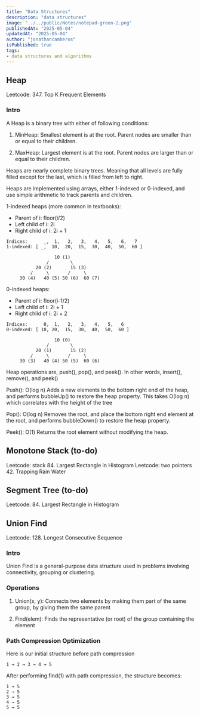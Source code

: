 ```yaml
---
title: "Data Structures"
description: "data structures"
image: "../../public/Notes/notepad-green-2.png"
publishedAt: "2025-05-04"
updatedAt: "2025-05-04" 
author: "jonathancamberos"
isPublished: true
tags: 
- data structures and algorithms
---
```


## Heap

Leetcode: 347. Top K Frequent Elements

### Intro
A Heap is a binary tree with either of following conditions:

1. MinHeap: Smallest element is at the root. Parent nodes are smaller than or equal to their children. 

2. MaxHeap: Largest element is at the root. Parent nodes are larger than or equal to their children.

Heaps are nearly complete binary trees. Meaning that all levels are fully filled
except for the last, which is filled from left to right.

Heaps are implemented using arrays, either 1-indexed or 0-indexed, and use simple arithmetic to track parents and children.

1-indexed heaps (more common in textbooks):
- Parent of i: floor(i/2)
- Left child of i: 2i
- Right child of i: 2i + 1

```
Indices:      _,  1,   2,   3,   4,   5,   6,   7
1-indexed: [ _,  10,  20,  15,  30,  40,  50,  60 ]

                  10 (1)
               /        \
           20 (2)       15 (3)
         /     \       /     \
     30 (4)   40 (5) 50 (6)  60 (7)
```

0-indexed heaps:
- Parent of i: floor(i-1/2)
- Left child of i: 2i + 1
- Right child of i: 2i + 2

```
Indices:      0,  1,   2,   3,   4,   5,   6
0-indexed: [ 10, 20,  15,  30,  40,  50,  60 ]

                  10 (0)
               /        \
           20 (1)       15 (2)
         /     \       /     \
     30 (3)   40 (4) 50 (5)  60 (6)
```


Heap operations are, push(), pop(), and peek().
In other words, insert(), remove(), and peek()

Push(): O(log n)
Adds a new elements to the bottom right end of the heap, and performs bubbleUp()
to restore the heap property.
This takes O(log n) which correlates with the height of the tree

Pop(): O(log n)
Removes the root, and place the bottom right end element at the root, and performs bubbleDown()
to restore the heap property.

Peek(): O(1)
Returns the root element without modifying the heap.


## Monotone Stack (to-do)

Leetcode: stack 84. Largest Rectangle in Histogram
Leetcode: two pointers 42. Trapping Rain Water

## Segment Tree (to-do)

Leetcode: 84. Largest Rectangle in Histogram


## Union Find

Leetcode: 128. Longest Consecutive Sequence

### Intro

Union Find is a general-purpose data structure
used in problems involving connectivity, grouping or clustering.

### Operations

1. Union(x, y):
Connects two elements by making them part of the same group,
by giving them the same parent

2. Find(elem):
Finds the representative (or root) of the group containing the element


### Path Compression Optimization

Here is our initial structure before path compression
```
1 → 2 → 3 → 4 → 5
```

After performing find(1) with path compression, 
the structure becomes:
```
1 → 5  
2 → 5  
3 → 5  
4 → 5  
5 → 5  
```